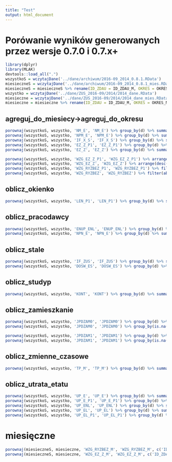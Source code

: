 ```yaml
---
title: "Test"
output: html_document
---
```


# Porówanie wyników generowanych przez wersje 0.7.0 i 0.7.x+

```r
library(dplyr)
library(MLAK)
devtools::load_all(".")
wszystkoS = wczytajDane('../dane/archiwum/2016-09_2014_0.8.1.RData')
miesieczneS = wczytajDane('../dane/archiwum/2016-09_2014_0.8.1_mies.RData')
miesieczneS = miesieczneS %>% rename(ID_ZDAU = ID_ZDAU_M, OKRES = OKRES_M) %>% semi_join(wszystkoS %>% select(ID_ZDAU))
wszystko = wczytajDane('../dane/ZUS_2016-09/2014/2014_dane.RData')
miesieczne = wczytajDane('../dane/ZUS_2016-09/2014/2014_dane_mies.RData')
miesieczne = miesieczne %>% rename(ID_ZDAU = ID_ZDAU_M, OKRES = OKRES_M) %>% semi_join(wszystko %>% select(ID_ZDAU))
```

## agreguj_do_miesiecy->agreguj_do_okresu

```r
porownaj(wszystkoS, wszystko, 'NM_E', 'NM_E') %>% group_by(d) %>% summarize(n = n()) 
porownaj(wszystkoS, wszystko, 'NPM_E', 'NPM_E') %>% group_by(d) %>% summarize(n = n()) 
porownaj(wszystkoS, wszystko, 'IF_X_S', 'IF_X_S') %>% group_by(d) %>% summarize(n = n())
porownaj(wszystkoS, wszystko, 'EZ_Z_P1', 'EZ_Z_P1') %>% group_by(d) %>% summarize(n = n()) %>% filter(abs(d) > 0.01 | is.na(d) | is.nan(d)) 
porownaj(wszystkoS, wszystko, 'EZ_Z', 'EZ_Z') %>% group_by(d) %>% summarize(n = n()) %>% filter(abs(d) > 0.01 | is.na(d) | is.nan(d)) 

porownaj(wszystkoS, wszystko, 'WZG_EZ_Z_P1', 'WZG_EZ_Z_P1') %>% arrange(desc(abs(d))) %>% filter(abs(d) > 0.0001 | is.na(d)) %>% arrange(desc(abs(d)))
porownaj(wszystkoS, wszystko, 'WZG_EZ_Z', 'WZG_EZ_Z') %>% arrange(desc(abs(d))) %>% filter(abs(d) > 0.0001 | is.na(d)) %>% arrange(desc(abs(d)))
porownaj(wszystkoS, wszystko, 'WZG_RYZBEZ_P1', 'WZG_RYZBEZ_P1') %>% filter(abs(d) > 0.001 | is.na(d)) %>% arrange(desc(abs(d)))
porownaj(wszystkoS, wszystko, 'WZG_RYZBEZ', 'WZG_RYZBEZ') %>% filter(abs(d) > 0.0001 | is.na(d)) %>% arrange(desc(abs(d)))
```

## oblicz_okienko

```r
porownaj(wszystkoS, wszystko, 'LEN_P1', 'LEN_P1') %>% group_by(d) %>% summarize(n = n()) 
```
## oblicz_pracodawcy

```r
porownaj(wszystkoS, wszystko, 'ENUP_ENL', 'ENUP_ENL') %>% group_by(d) %>% summarize(n = n()) 
porownaj(wszystkoS, wszystko, 'NPN_E', 'NPN_E') %>% group_by(d) %>% summarize(n = n()) 
```

## oblicz_stale

```r
porownaj(wszystkoS, wszystko, 'IF_ZUS', 'IF_ZUS') %>% group_by(d) %>% summarize(n = n())
porownaj(wszystkoS, wszystko, 'DOSW_ES', 'DOSW_ES') %>% group_by(d) %>% summarize(n = n())
```

## oblicz_studyp

```r
porownaj(wszystkoS, wszystko, 'KONT', 'KONT') %>% group_by(d) %>% summarize(n = n())
```

## oblicz_zamieszkanie

```r
porownaj(wszystkoS, wszystko, 'JPDZAM0', 'JPDZAM0') %>% group_by(d) %>% summarize(n = n())
porownaj(wszystkoS, wszystko, 'JPDZAM0', 'JPDZAM0') %>% group_by(is.na(a), is.na(b)) %>% summarize(n = n())

porownaj(wszystkoS, wszystko, 'JPDZAM1', 'JPDZAM1') %>% group_by(d) %>% summarize(n = n())
porownaj(wszystkoS, wszystko, 'JPDZAM1', 'JPDZAM1') %>% group_by(is.na(a), is.na(b)) %>% summarize(n = n())
```

## oblicz_zmienne_czasowe

```r
porownaj(wszystkoS, wszystko, 'TP_M', 'TP_M') %>% group_by(d) %>% summarize(n = n()) 
```

## oblicz_utrata_etatu

```r
porownaj(wszystkoS, wszystko, 'UP_E', 'UP_E') %>% group_by(d) %>% summarize(n = n()) 
porownaj(wszystkoS, wszystko, 'UP_E_P1', 'UP_E_P1') %>% group_by(d) %>% summarize(n = n()) 
porownaj(wszystkoS, wszystko, 'UP_ENL', 'UP_ENL') %>% group_by(d) %>% summarize(n = n())
porownaj(wszystkoS, wszystko, 'UP_EL', 'UP_EL') %>% group_by(d) %>% summarize(n = n()) 
porownaj(wszystkoS, wszystko, 'UP_EL_P1', 'UP_EL_P1') %>% group_by(d) %>% summarize(n = n()) 
```

# miesięczne

```r
porownaj(miesieczneS, miesieczne, 'WZG_RYZBEZ_M', 'WZG_RYZBEZ_M', c('ID_ZDAU', 'OKRES')) %>% filter(abs(d) > 0.0001) 
porownaj(miesieczneS, miesieczne, 'WZG_EZ_Z_M', 'WZG_EZ_Z_M', c('ID_ZDAU', 'OKRES')) %>% filter(abs(d) > 0.0001)
```


